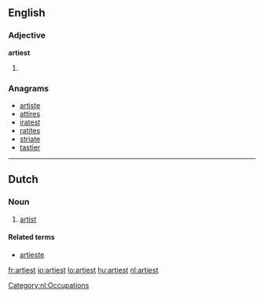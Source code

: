 ==English==

===Adjective===
'''artiest'''

# {{superlative of|arty}}

===Anagrams===
* [[artiste#English|artiste]]
* [[attires#English|attires]]
* [[iratest#English|iratest]]
* [[ratites#English|ratites]]
* [[striate#English|striate]]
* [[tastier#English|tastier]]

----

==Dutch==

===Noun===
{{nl-noun|m|artiesten|artiestje}}
# [[artist]]

====Related terms====
*[[artieste]] {{f}}

[[Category:nl:Occupations]]

[[fr:artiest]]
[[io:artiest]]
[[lo:artiest]]
[[hu:artiest]]
[[nl:artiest]]